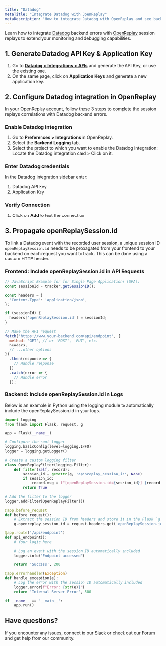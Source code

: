 ```yaml
---
title: "Datadog"
metaTitle: "Integrate Datadog with OpenReplay"
metaDescription: "How to integrate Datadog with OpenReplay and see backend errors alongside session replays."
---
```


Learn how to integrate [Datadog](https://www.datadoghq.com/) backend errors with [OpenReplay](https://www.openreplay.com/) session replays to extend your monitoring and debugging capabilities.

## 1. Generate Datadog API Key & Application Key

1. Go to **[Datadog > Integrations > APIs](https://app.datadoghq.com/account/settings#api)** and generate the API Key, or use the existing one.
2. On the same page, click on **Application Keys** and generate a new application key.

## 2. Configure Datadog integration in OpenReplay
In your OpenReplay account, follow these 3 steps to complete the session replays correlations with Datadog backend errors.

### Enable Datadog integration
1. Go to **Preferences > Integrations** in OpenReplay.
2. Select the **Backend Logging** tab.
3. Select the project to which you want to enable the Datadog integration: Locate the Datadog integration card > Click on it.

### Enter Datadog credentials
In the Datadog integration sidebar enter:

1. Datadog API Key
2. Application Key

### Verify Connection
1. Click on **Add** to test the connection

## 3. Propagate openReplaySession.id

To link a Datadog event with the recorded user session, a unique session ID `openReplaySession.id` needs to be propagated from your frontend to your backend on each request you want to track. This can be done using a custom HTTP header.

### Frontend: Include openReplaySession.id in API Requests

```javascript
// JavaScript Example for for Single Page Applications (SPA):
const sessionId = tracker.getSessionID(); 

const headers = {
  'Content-Type': 'application/json',
};

if (sessionId) {
  headers['openReplaySession.id'] = sessionId;
}

// Make the API request
fetch('https://www.your-backend.com/api/endpoint', {
  method: 'GET', // or 'POST', 'PUT', etc.
  headers,
  // ...other options
})
  .then(response => {
    // Handle response
  })
  .catch(error => {
    // Handle error
  });

```
### Backend: Include openReplaySession.id in Logs

Below is an example in Python using the logging module to automatically include the openReplaySession.id in your logs.

```python
import logging
from flask import Flask, request, g

app = Flask(__name__)

# Configure the root logger
logging.basicConfig(level=logging.INFO)
logger = logging.getLogger()

# Create a custom logging filter
class OpenReplayFilter(logging.Filter):
    def filter(self, record):
        session_id = getattr(g, 'openreplay_session_id', None)
        if session_id:
            record.msg = f"[openReplaySession.id={session_id}] {record.msg}"
        return True

# Add the filter to the logger
logger.addFilter(OpenReplayFilter())

@app.before_request
def before_request():
    # Extract the session ID from headers and store it in the Flask `g` object
    g.openreplay_session_id = request.headers.get('openReplaySession.id')

@app.route('/api/endpoint')
def api_endpoint():
    # Your logic here

    # Log an event with the session ID automatically included
    logger.info("Endpoint accessed")

    return 'Success', 200

@app.errorhandler(Exception)
def handle_exception(e):
    # Log the error with the session ID automatically included
    logger.error(f"Error: {str(e)}")
    return 'Internal Server Error', 500

if __name__ == '__main__':
    app.run()
```

## Have questions?

If you encounter any issues, connect to our [Slack](https://slack.openreplay.com) or check out our [Forum](https://forum.openreplay.com) and get help from our community.
